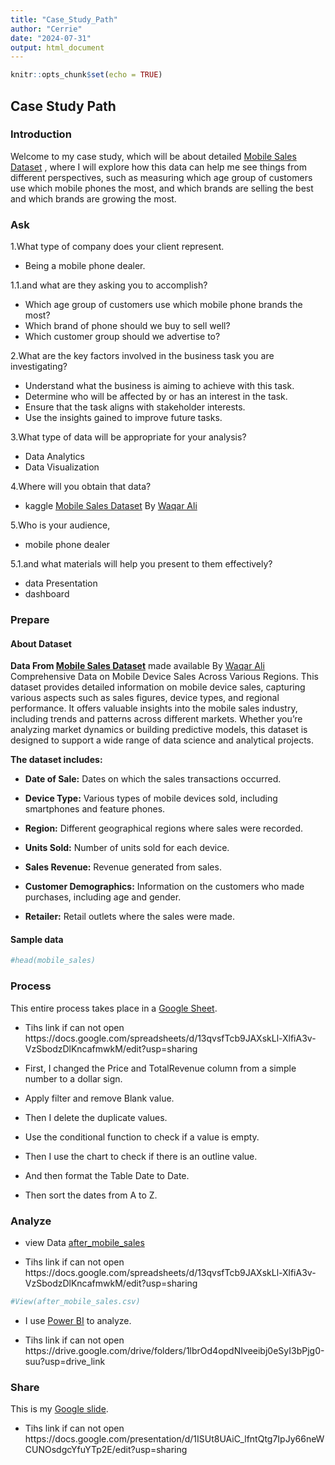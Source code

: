 ---
title: "Case_Study_Path"
author: "Cerrie"
date: "2024-07-31"
output: html_document
---

```{r setup, include=FALSE}
knitr::opts_chunk$set(echo = TRUE)
```

## **Case Study Path**

### **Introduction**
Welcome to my case study, which will be about detailed [Mobile Sales Dataset](https://www.kaggle.com/datasets/waqi786/mobile-sales-dataset) , where I will explore how this data can help me see things from different perspectives, such as measuring which age group of customers use which mobile phones the most, and which brands are selling the best and which brands are growing the most.

### **Ask**

1.What type of company does your client represent.

 * Being a mobile phone dealer.
 
 1.1.and what are they asking you to accomplish?
 
 * Which age group of customers use which mobile phone brands the most?
 * Which brand of phone should we buy to sell well?
 * Which customer group should we advertise to?
 
2.What are the key factors involved in the business task you are investigating?

 * Understand what the business is aiming to achieve with this task.
 * Determine who will be affected by or has an interest in the task.
 * Ensure that the task aligns with stakeholder interests.
 * Use the insights gained to improve future tasks.

3.What type of data will be appropriate for your analysis?

 * Data Analytics
 * Data Visualization

4.Where will you obtain that data?

 * kaggle [Mobile Sales Dataset](https://www.kaggle.com/datasets/waqi786/mobile-sales-dataset) By [Waqar Ali](https://www.kaggle.com/waqi786)

5.Who is your audience, 

 * mobile phone dealer
 
 5.1.and what materials will help you present to them effectively?
 
 * data Presentation
 * dashboard
 
### **Prepare**

#### **About Dataset**

**Data From [Mobile Sales Dataset](https://www.kaggle.com/datasets/waqi786/mobile-sales-dataset)** made available By [Waqar Ali](https://www.kaggle.com/waqi786) Comprehensive Data on Mobile Device Sales Across Various Regions. This dataset provides detailed information on mobile device sales, capturing various aspects such as sales figures, device types, and regional performance. It offers valuable insights into the mobile sales industry, including trends and patterns across different markets. Whether you're analyzing market dynamics or building predictive models, this dataset is designed to support a wide range of data science and analytical projects.


**The dataset includes:**

* **Date of Sale:** Dates on which the sales transactions occurred.

* **Device Type:** Various types of mobile devices sold, including smartphones and feature phones.

* **Region:** Different geographical regions where sales were recorded.

* **Units Sold:** Number of units sold for each device.

* **Sales Revenue:** Revenue generated from sales.

* **Customer Demographics:** Information on the customers who made purchases, including age and gender.

* **Retailer:** Retail outlets where the sales were made.

#### **Sample data**
```{r}
#head(mobile_sales)
```

### **Process**

This entire process takes place in a [Google Sheet](https://docs.google.com/spreadsheets/d/13qvsfTcb9JAXskLl-XlfiA3v-VzSbodzDlKncafmwkM/edit?usp=sharing).

* Tihs link if can not open https://docs.google.com/spreadsheets/d/13qvsfTcb9JAXskLl-XlfiA3v-VzSbodzDlKncafmwkM/edit?usp=sharing

* First, I changed the Price and TotalRevenue column from a simple number to a dollar sign.

* Apply filter and remove Blank value.

* Then I delete the duplicate values.

* Use the conditional function to check if a value is empty.

* Then I use the chart to check if there is an outline value.

* And then format the Table Date to Date.

* Then sort the dates from A to Z.

### **Analyze**

 * view Data [after_mobile_sales](https://docs.google.com/spreadsheets/d/13qvsfTcb9JAXskLl-XlfiA3v-VzSbodzDlKncafmwkM/edit?usp=sharing)
 
 * Tihs link if can not open https://docs.google.com/spreadsheets/d/13qvsfTcb9JAXskLl-XlfiA3v-VzSbodzDlKncafmwkM/edit?usp=sharing
```{r view data after_mobile_sales}
#View(after_mobile_sales.csv)
```

 * I use [Power BI](https://drive.google.com/drive/folders/1lbrOd4opdNIveeibj0eSyI3bPjg0-suu?usp=drive_link) to analyze.
 
 * Tihs link if can not open https://drive.google.com/drive/folders/1lbrOd4opdNIveeibj0eSyI3bPjg0-suu?usp=drive_link

### **Share**

This is my [Google slide](https://docs.google.com/presentation/d/1ISUt8UAiC_lfntQtg7IpJy66neWCUNOsdgcYfuYTp2E/edit?usp=sharing).

* Tihs link if can not open https://docs.google.com/presentation/d/1ISUt8UAiC_lfntQtg7IpJy66neWCUNOsdgcYfuYTp2E/edit?usp=sharing

